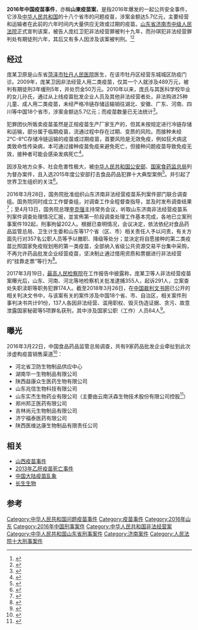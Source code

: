 '''2016年中国疫苗事件'''，亦稱'''山東疫苗案'''，是指2016年爆发的一起公共安全事件，它涉及[[中华人民共和国|中华人民共和国]]的十八个省市的问题疫苗，涉案金额达5.7亿元，主要经营和运输者在此前的六年时间内大量供应无效或过期的疫苗。[[山东省济南市中级人民法院|山东省济南市中级人民法院]]正式宣判该案，被告人庞红卫犯非法经营罪被判十九年，而孙琪犯非法经营罪判处有期徒刑六年，其后又有多人因涉及该案被判刑。<ref>{{cite web|title=山东疫苗非法经营案宣判 庞红卫孙琪获刑19年和6年|url=https://finance.qq.com/a/20170124/017505.htm|website=腾讯网|publisher=齐鲁晚报|author=万兵|date=2017-01-24|access-date=2018-07-31|language=zh-hans|dead-url=no|archive-url=https://web.archive.org/web/20180730183623/https://finance.qq.com/a/20170124/017505.htm|archive-date=2018-07-30}}</ref><ref>{{cite web|url=https://www.bbc.com/news/world-asia-china-35878624|title=China vaccine scandal: 37 arrested|website=BBC News|language=en|date=2016-03-23|access-date=2018-07-31|dead-url=no|archive-url=https://web.archive.org/web/20180730184044/https://www.bbc.com/news/world-asia-china-35878624|archive-date=2018-07-30}}</ref>

== 经过 ==
{{Wikisourcehas|山东省济南市中级人民法院（2016）鲁01刑初33号刑事判决书|山东省高级人民法院（2017）鲁刑终57号刑事裁定书}}
庞某卫原是山东省[[菏泽市|菏泽市]][[牡丹人民医院|牡丹人民医院]]医生，在该市牡丹区经营东城城区防疫门诊。2009年，庞某卫因非法经营人用二类疫苗，仅其一个人就涉及489万元，被判有期徒刑3年缓刑5年，并处罚金50万元。2010年以来，庞氏与其医科学校毕业的女儿孙氏，通过从上线疫苗批发企业人员及其他非法经营者处，非法购进25种儿童、成人用二类疫苗，未经严格冷链存储运输销往湖北、安徽、广东、河南、四川等中国18个省市，涉案金额达5.7亿元；而疫苗数量已无法统计<ref>{{cite news|title=山东问题疫苗“殇”于“窜货”|url=https://mp.weixin.qq.com/s?__biz=MzA5MzI1ODEzNA==&mid=402579698&idx=1&sn=8523336ef615fbbbe848f946201cffde|accessdate=2016-03-22|agency=《财经》2015年第27期}}</ref>。

犯罪团伙所贩卖疫苗虽然是正规疫苗生产厂家生产的，但其未按规定进行冷链存储和运输，部分属于临期疫苗，流通过程中存在过期、变质的风险。而接种未经2℃-8℃存储冷链运输的疫苗或过期疫苗，首要风险是无效免疫，例如狂犬病这类致命性传染病，本可通过接种疫苗免疫来避免死亡，但接种问题疫苗导致免疫无效，接种者可能会感染发病死亡<ref>{{cite news|title=上亿元疫苗未冷藏流入18省份 专家：这是杀人|url=http://news.sohu.com/20160318/n440923201.shtml|accessdate=2016-03-22|agency=搜狐|archive-date=2016-03-21|archive-url=https://web.archive.org/web/20160321122757/http://news.sohu.com/20160318/n440923201.shtml|dead-url=no}}</ref>。

因涉及地方众多、社会危害性极大，被[[中华人民共和国公安部|中华人民共和国公安部]]、[[国家食药监总局|国家食药监总局]]列为督办案件，且入选2015年度公安部打击食品药品犯罪十大典型案例<ref>{{cite news|title=5.7亿元未冷藏疫苗流入18省，是怎么发生的？|url=http://view.news.qq.com/original/intouchtoday/n3469.html|accessdate=2016-03-22|work=腾讯|deadurl=yes|archiveurl=https://web.archive.org/web/20160323045618/http://view.news.qq.com/original/intouchtoday/n3469.html|archivedate=2016-03-23}}</ref>。并引起了世界卫生组织的关注<ref>{{cite news|title=世卫组织回应中国疫苗事件|url=http://news.xinhuanet.com/politics/2016-03/22/c_128823510.htm|accessdate=2016-03-22|agency=新华网|archive-date=2016-03-22|archive-url=https://web.archive.org/web/20160322090747/http://news.xinhuanet.com/politics/2016-03/22/c_128823510.htm|dead-url=no}}</ref>。

2016年3月28日，国务院批准组织山东济南非法经营疫苗系列案件部门联合调查组。国务院同时成立工作督查组，对调查工作全程督查指导，並及时发布调查结果<ref>{{cite news|title=国务院成立山东疫苗案工作督查组|url=http://news.xinhuanet.com/politics/2016-03/28/c_1118467672.htm|accessdate=2016-03-28|agency=新华网|archive-date=2016-03-28|archive-url=https://web.archive.org/web/20160328120355/http://news.xinhuanet.com/politics/2016-03/28/c_1118467672.htm|dead-url=no}}</ref>；至4月13日，国务院总理[[李克强|李克强]]主持常务会议，听取山东济南非法经营疫苗系列案件调查处理情况汇报，並宣佈第一阶段调查处理工作基本完成，各地已立案刑事案件192起，刑事拘留202人。根据已查明情况，会议决定，依法依纪对食品药品监管总局、卫生计生委和山东等17个省（区、市）相关责任人予以问责，有关方面先行对357名公职人员等予以撤职、降级等处分；並決定将自愿接种的第二类疫苗比照国家免疫规划用的第一类疫苗，全部纳入省级公共资源交易平台集中采购，不再允许药品批发企业经营疫苗，坚决制止通过借用资质和票据进行非法经营的“挂靠走票”等行为<ref>{{cite news|title=李克强主持召开国务院常务会议|url=http://www.gov.cn/guowuyuan/2016-04/13/content_5063747.htm|accessdate=2016-04-14|agency=中国政府网|archive-date=2016-04-16|archive-url=https://web.archive.org/web/20160416134349/http://www.gov.cn/guowuyuan/2016-04/13/content_5063747.htm|dead-url=no}}</ref>。

2017年3月19日，[[最高人民检察院|最高人民检察院]]在工作报告中披露称，庞某卫等人非法经营疫苗案曝光后，山东、河南、河北等地检察机关批准逮捕355人，起诉291人，立案查处失职渎职等职务犯罪174人。截至2018年3月26日，在[[中国裁判文书网|中国裁判文书网]]已公开的相关判决文书中，与该案有关的案件涉及中国18个省、市、自治区，相关案件刑事判决书共计91份，137人各因非法经营、滥用职权、毁灭伪造证据、贪污、故意泄露国家秘密等5项罪名获刑，其中涉及国家公职（工作）人员64人<ref name=thepaper>{{cite news|title=山东疫苗案两年：91份判决137人获刑 64人有公职|url=http://www.chinanews.com/gn/2018/03-28/8477844.shtml|accessdate=2017-03-28|agency=澎湃新闻|archive-date=2018-03-28|archive-url=https://web.archive.org/web/20180328051404/http://www.chinanews.com/gn/2018/03-28/8477844.shtml|dead-url=no}}</ref>。

== 曝光 ==
2016年3月22日，中国食品药品监管总局调查，共有9家药品批发企业牵扯到此次涉虚构疫苗销售渠道<ref>{{cite news|title=食品药品监管总局公布九家企业涉虚构疫苗销售渠道|url=http://news.sina.com.cn/c/2016-03-22/doc-ifxqnnkr9823783.shtml|accessdate=2016-03-22|work=新浪|agency=中国政府网|date=2016-03-22|archive-date=2016-04-04|archive-url=https://web.archive.org/web/20160404233447/http://news.sina.com.cn/c/2016-03-22/doc-ifxqnnkr9823783.shtml|dead-url=no}}</ref>：
*河北省卫防生物制品供应中心
*湖南华一生物制品有限公司
*陕西益康众生医药生物有限公司
*山东兆信生物科技有限公司
*山东实杰生物药业有限公司（主要由云南沃森生物技术股份有限公司控股<ref>{{Cite web|title=李克强批示疫苗案：绝不姑息 沃森生物子公司或涉其中|url=http://www.21jingji.com/2016/3-23/zMMDA2NzZfMTM4ODYzMQ.html|accessdate=2020-12-27|author=韩迅|date=2016-03-23|format=|work=21世纪经济报道|publisher=21经济网|language=|archive-date=2017-04-15|archive-url=https://web.archive.org/web/20170415210720/http://www.21jingji.com/2016/3-23/zMMDA2NzZfMTM4ODYzMQ.html|dead-url=no}}</ref>）
*郑州邦正医药有限公司
*吉林尚元生物制品有限公司
*济宁福泰医药有限公司
*陕西医维达康生物制品有限责任公司

== 相关 ==
*[[山西疫苗事件|山西疫苗事件]]
*[[2013年乙肝疫苗死亡事件|2013年乙肝疫苗死亡事件]]
*[[中国大陆疫苗乱象|中国大陆疫苗乱象]]
*[[长生生物|长生生物]]

==参考==
{{reflist}}

{{中国大陆疫苗事件}}

[[Category:中华人民共和国问题疫苗事件|Category:中华人民共和国问题疫苗事件]]
[[Category:疫苗事件|Category:疫苗事件]]
[[Category:2016年山东|Category:2016年山东]]
[[Category:2016年中国刑事案件|Category:2016年中国刑事案件]]
[[Category:中华人民共和国非法经营案|Category:中华人民共和国非法经营案]]
[[Category:中华人民共和国山东省刑事案件|Category:中华人民共和国山东省刑事案件]]
[[Category:济南案件|Category:济南案件]]
[[Category:人民法院十大刑事案件|Category:人民法院十大刑事案件]]